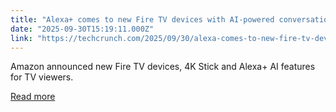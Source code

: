 ```yaml
---
title: "Alexa+ comes to new Fire TV devices with AI-powered conversations"
date: "2025-09-30T15:19:11.000Z"
link: "https://techcrunch.com/2025/09/30/alexa-comes-to-new-fire-tv-devices-with-ai-powered-conversations/"
---
```


Amazon announced new Fire TV devices, 4K Stick and Alexa+ AI features for TV viewers. 

[Read more](https://techcrunch.com/2025/09/30/alexa-comes-to-new-fire-tv-devices-with-ai-powered-conversations/)
